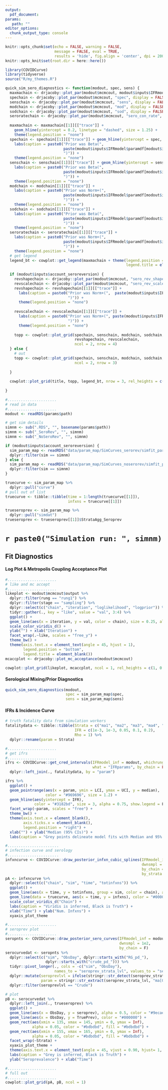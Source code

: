 ```yaml
---
output: 
  pdf_document:
params:
   path: ""
editor_options: 
  chunk_output_type: console
---
```

```r
knitr::opts_chunk$set(echo = FALSE, warning = FALSE, 
                      message = FALSE, eval = TRUE, 
                      results = 'hide', fig.align = 'center', dpi = 200)
knitr::opts_knit$set(root.dir = here::here())

```
```r
library(COVIDCurve)
library(tidyverse)
source("R/my_themes.R")
```
```r
quick_sim_sero_diagnostics <- function(modout, spec, sens) {
  maxmachain <- drjacoby::plot_par(modout$mcmcout, modout$inputs$IFRmodel$maxMa, display = FALSE)
  spechain <- drjacoby::plot_par(modout$mcmcout, "spec", display = FALSE)
  senschain <- drjacoby::plot_par(modout$mcmcout, "sens", display = FALSE)
  modchain <- drjacoby::plot_par(modout$mcmcout, "mod", display = FALSE)
  sodchain <- drjacoby::plot_par(modout$mcmcout, "sod", display = FALSE)
  seroratechain <- drjacoby::plot_par(modout$mcmcout, "sero_con_rate", display = FALSE)
  
  maxmachain <- maxmachain[[1]][["trace"]] + 
    geom_hline(yintercept = 0.2, linetype = "dashed", size = 1.25) +
    theme(legend.position = "none")
  spechain <- spechain[[1]][["trace"]] + geom_hline(yintercept = spec, linetype = "dashed", size = 1.25) +
    labs(caption = paste0("Prior was Beta(",
                          paste(modout$inputs$IFRmodel$paramdf[modout$inputs$IFRmodel$paramdf$name == "spec", c("dsc1", "dsc2")], collapse = ","),
                          ")")) +
    theme(legend.position = "none")
  senschain <- senschain[[1]][["trace"]] + geom_hline(yintercept = sens, linetype = "dashed", size = 1.25) +
    labs(caption = paste0("Prior was Beta(",
                          paste(modout$inputs$IFRmodel$paramdf[modout$inputs$IFRmodel$paramdf$name == "sens", c("dsc1", "dsc2")], collapse = ","),
                          ")")) +
    theme(legend.position = "none")
  modchain <- modchain[[1]][["trace"]] + 
    labs(caption = paste0("Prior was Norm+(",
                          paste(modout$inputs$IFRmodel$paramdf[modout$inputs$IFRmodel$paramdf$name == "mod", c("dsc1", "dsc2")], collapse = ","),
                          ")")) +
    theme(legend.position = "none")
  sodchain <- sodchain[[1]][["trace"]] +
    labs(caption = paste0("Prior was Beta(",
                          paste(modout$inputs$IFRmodel$paramdf[modout$inputs$IFRmodel$paramdf$name == "sod", c("dsc1", "dsc2")], collapse = ","),
                          ")")) +
    theme(legend.position = "none")
  seroratechain <- seroratechain[[1]][["trace"]] +
    labs(caption = paste0("Prior was Norm+(",
                          paste(modout$inputs$IFRmodel$paramdf[modout$inputs$IFRmodel$paramdf$name == "sero_con_rate", c("dsc1", "dsc2")], collapse = ","),
                          ")")) +
    theme(legend.position = "none")
  # get legend
  legend_bt <- cowplot::get_legend(maxmachain + theme(legend.position = "bottom",
                                                      legend.title = element_blank()))
  
  if (modout$inputs$account_seroreversion) {
    revshapechain <- drjacoby::plot_par(modout$mcmcout, "sero_rev_shape", display = FALSE)
    revscalechain <- drjacoby::plot_par(modout$mcmcout, "sero_rev_scale", display = FALSE)
    revshapechain <- revshapechain[[1]][["trace"]] +
      labs(caption = paste0("Prior was Norm+(",  paste(modout$inputs$IFRmodel$paramdf[modout$inputs$IFRmodel$paramdf$name == "sero_rev_shape", c("dsc1", "dsc2")], collapse = ","),
                            ")")) +
      theme(legend.position = "none")
    
    revscalechain <- revscalechain[[1]][["trace"]] +
      labs(caption = paste0("Prior was Norm+(", paste(modout$inputs$IFRmodel$paramdf[modout$inputs$IFRmodel$paramdf$name == "sero_rev_scale", c("dsc1", "dsc2")], collapse = ","),
                            ")")) +
      theme(legend.position = "none")
    
    topp <- cowplot::plot_grid(spechain, senschain, modchain, sodchain, maxmachain, seroratechain,
                               revshapechain, revscalechain,
                               ncol = 2, nrow = 4)
  } else {
    # out
    topp <- cowplot::plot_grid(spechain, senschain, modchain, sodchain, maxmachain, seroratechain,
                               ncol = 2, nrow = 3)
    
  }
  
  cowplot::plot_grid(title, topp, legend_bt, nrow = 3, rel_heights = c(0.1, 1, 0.1))
  
}

```


```r
#...................... 
# read in data
#......................
modout <- readRDS(params$path)

# get sim details
simnm <- sub(".RDS", "", basename(params$path))
simnm <- sub("_SeroRev", "", simnm)
simnm <- sub("_NoSeroRev", "", simnm)

if (modout$inputs$account_seroreversion) {
  sim_param_map <- readRDS("data/param_map/SimCurves_serorev/simfit_param_map.RDS") %>% 
  dplyr::filter(sim == simnm)
} else {
  sim_param_map <- readRDS("data/param_map/SimCurves_noserorev/simfit_param_map.RDS") %>%
  dplyr::filter(sim == simnm)
}

truecurve <- sim_param_map %>% 
  dplyr::pull("curve")
# pull out of list
truecurve <- tibble::tibble(time = 1:length(truecurve[[1]]),
                            infxns = truecurve[[1]])

trueseroprev <- sim_param_map %>% 
  dplyr::pull("simdat")
trueseroprev <- trueseroprev[[1]]$StrataAgg_Seroprev

```

# `r paste0("Simulation run: ", simnm)`

## Fit Diagnostics
#### Log Plot & Metropolis Coupling Acceptance Plot
```r
#......................
# like and mc accept
#......................
likeplot <- modout$mcmcout$output %>%
  dplyr::filter(rung == "rung1") %>%
  dplyr::filter(stage == "sampling") %>%
  dplyr::select(c("chain", "iteration", "loglikelihood", "logprior")) %>%
  tidyr::gather(., key = "like", value = "val", 3:4) %>%
  ggplot() +
  geom_line(aes(x = iteration, y = val, color = chain), size = 0.25, alpha = 0.8) +
  scale_color_viridis_d() +
  ylab("") + xlab("Iteration") +
  facet_wrap(.~like, scales = "free_y") +
  theme_bw() +
  theme(axis.text.x = element_text(angle = 45, hjust = 1),
        legend.position = "bottom",
        legend.title = element_blank())
mcaccplot <- drjacoby::plot_mc_acceptance(modout$mcmcout)

cowplot::plot_grid(likeplot, mcaccplot, ncol = 1, rel_heights = c(1, 0.4))

```

\pagebreak
#### Serological Mixing/Prior Diagnostics 
```r
quick_sim_sero_diagnostics(modout, 
                           spec = sim_param_map$spec, 
                           sens = sim_param_map$sens)
```

\pagebreak
#### IFRs & Incidence Curve

```r
# truth fatality data from simulation workers
fatalitydata <- tibble::tibble(Strata = c("ma1", "ma2", "ma3", "ma4", "ma5"),
                               IFR = c(1e-3, 1e-3, 0.05, 0.1, 0.2),
                               Rho = 1) %>% 
  dplyr::rename(param = Strata)

#...................... 
# get ifrs 
#......................
ifrs <- COVIDCurve::get_cred_intervals(IFRmodel_inf = modout, whichrung = paste0("rung", 1),
                                       what = "IFRparams", by_chain = FALSE) %>% 
  dplyr::left_join(., fatalitydata, by = "param")

ifrs %>% 
  ggplot() +
  geom_pointrange(aes(x = param, ymin = LCI, ymax = UCI, y = median), 
                  color = "#969696", size = 1.2) +
  geom_hline(aes(yintercept = IFR),
             color = "#3182bd", size = 3, alpha = 0.75, show.legend = F) +
  facet_wrap(~param, scales = "free") + 
  theme_bw() +
  theme(axis.text.x = element_blank(),
        axis.ticks.x = element_blank(),
        legend.position = "right") +
  xlab("") + ylab("Median (95% CIs)") +
  labs(caption = "Grey points delineate model fits with Median and 95% Credible Intervals. Blue horizontal line is true simulated value.")


```

\pagebreak
```r
#.......................
# infection curve and serology
#.......................
infxncurve <- COVIDCurve::draw_posterior_infxn_cubic_splines(IFRmodel_inf = modout,
                                                             dwnsmpl = 1e2,
                                                             by_chain = TRUE,
                                                             by_strata = FALSE)$curvedata
pA <- infxncurve %>%
  dplyr::select(c("chain", "sim", "time", "totinfxns")) %>%
  ggplot() +
  geom_line(aes(x = time, y = totinfxns, group = sim, color = chain), alpha = 0.8, size = 0.8) +
  geom_line(data = truecurve, aes(x = time, y = infxns), color = "#000000", linetype = "dashed", size = 1.1) +
  scale_color_viridis_d("Chain") +
  labs(caption = "Viridis is inferred, Black is Truth") +
  xlab("Time") + ylab("Num. Infxns") +
  xyaxis_plot_theme

#...................... 
# seroprev plot
#......................
seropnts <- COVIDCurve::draw_posterior_sero_curves(IFRmodel_inf = modout,
                                                   dwnsmpl = 1e2,
                                                   by_chain = F)
serocurvedat <- seropnts %>% 
  dplyr::select(c("sim", "ObsDay", dplyr::starts_with("RG_pd_"),
                  dplyr::starts_with("crude_pd_"))) %>% 
  tidyr::pivot_longer(., cols = -c("sim", "ObsDay"),
                      names_to = "seroprev_strata_lvl", values_to = "seroprev") %>% 
  dplyr::mutate(seroprevlvl = ifelse(stringr::str_detect(seroprev_strata_lvl, "RG_"), "RG Corr.", "Crude"),
                param = stringr::str_extract(seroprev_strata_lvl, "ma[0-9]+")) %>% 
  dplyr::filter(seroprevlvl == "Crude")

# plot
pB <- serocurvedat %>% 
  dplyr::left_join(., trueseroprev) %>% 
  ggplot() +
  geom_line(aes(x = ObsDay, y = seroprev), alpha = 0.5, color = "#9ecae1") +
  geom_line(aes(x = ObsDay, y = TruePrev), color = "#000000") +
  geom_rect(aes(xmin = 135, xmax = 145, ymin = 0, ymax = Inf), 
            alpha = 0.05, color = "#bdbdbd", fill = "#bdbdbd") + 
  geom_rect(aes(xmin = 155, xmax = 165, ymin = 0, ymax = Inf), 
            alpha = 0.05, color = "#bdbdbd", fill = "#bdbdbd") + 
  facet_wrap(~Strata) + 
  xyaxis_plot_theme + 
  theme(axis.text.x = element_text(angle = 45, vjust = 0.90, hjust= 1, face = "bold")) +
  labs(caption = "Grey is inferred, Black is Truth") +
  ylab("Seroprevalence") + xlab("Time")

#...................... 
# full out
#......................
cowplot::plot_grid(pA, pB, ncol = 1)

```

